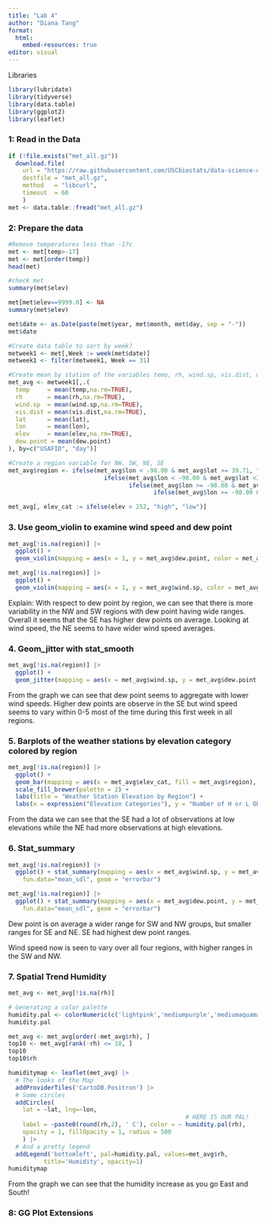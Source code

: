 ```yaml
---
title: "Lab 4"
author: "Diana Tang"
format: 
  html:
    embed-resources: true
editor: visual
---
```


Libraries

```r
library(lubridate)
library(tidyverse)
library(data.table)
library(ggplot2)
library(leaflet)
```

### 1: Read in the Data

```r
if (!file.exists("met_all.gz"))
  download.file(
    url = "https://raw.githubusercontent.com/USCbiostats/data-science-data/master/02_met/met_all.gz",
    destfile = "met_all.gz",
    method   = "libcurl",
    timeout  = 60
    )
met <- data.table::fread("met_all.gz")
```

### 2: Prepare the data

```r
#Remove temperatures less than -17c
met <- met[temp>-17]
met <- met[order(temp)]
head(met)
```

```r
#check met
summary(met$elev)
```

```r
met[met$elev==9999.0] <- NA
summary(met$elev)
```

```r
met$date <- as.Date(paste(met$year, met$month, met$day, sep = "-"))
met$date
```

```r
#Create data table to sort by week?
metweek1 <- met[,Week := week(met$date)]
metweek1 <- filter(metweek1, Week == 31)
```

```r
#Create mean by station of the variables temo, rh, wind.sp, vis.dist, dew.point, lat, lon and elev
met_avg <- metweek1[,.(
  temp     = mean(temp,na.rm=TRUE),
  rh       = mean(rh,na.rm=TRUE),
  wind.sp  = mean(wind.sp,na.rm=TRUE),
  vis.dist = mean(vis.dist,na.rm=TRUE),
  lat      = mean(lat),
  lon      = mean(lon), 
  elev     = mean(elev,na.rm=TRUE),
  dew.point = mean(dew.point)
), by=c("USAFID", "day")]
```

```r
#Create a region variable for NW, SW, NE, SE
met_avg$region <- ifelse(met_avg$lon < -98.00 & met_avg$lat >= 39.71, "NW",
                           ifelse(met_avg$lon < -98.00 & met_avg$lat <39.71, "SW",
                                  ifelse(met_avg$lon >= -98.00 & met_avg$lat >= 39.71, "NE",
                                         ifelse(met_avg$lon >= -98.00 & met_avg$lat < 39.71, "SE", NA))))
```

```r
met_avg[, elev_cat := ifelse(elev > 252, "high", "low")]
```

### 3. Use geom_violin to examine wind speed and dew point

```r
met_avg[!is.na(region)] |> 
  ggplot() + 
  geom_violin(mapping = aes(x = 1, y = met_avg$dew.point, color = met_avg$region)) + facet_wrap(~ region, nrow=1)
```

```r
met_avg[!is.na(region)] |> 
  ggplot() + 
  geom_violin(mapping = aes(x = 1, y = met_avg$wind.sp, color = met_avg$region)) + facet_wrap(~ region, nrow=1)
```

Explain: With respect to dew point by region, we can see that there is more variability in the NW and SW regions with dew point having wide ranges. Overall it seems that the SE has higher dew points on average. Looking at wind speed, the NE seems to have wider wind speed averages.

### 4. Geom_jitter with stat_smooth

```r
met_avg[!is.na(region)] |> 
  ggplot() + 
  geom_jitter(mapping = aes(x = met_avg$wind.sp, y = met_avg$dew.point, color = met_avg$region)) + stat_smooth(mapping = aes(x = wind.sp, y = dew.point))
```

From the graph we can see that dew point seems to aggregate with lower wind speeds. Higher dew points are observe in the SE but wind speed seems to vary within 0-5 most of the time during this first week in all regions.

### 5. **Barplots of the weather stations by elevation category colored by region**

```r
met_avg[!is.na(region)] |>
  ggplot() + 
  geom_bar(mapping = aes(x = met_avg$elev_cat, fill = met_avg$region), position = "dodge") + 
  scale_fill_brewer(palette = 2) +
  labs(title = "Weather Station Elevation by Region") + 
  labs(x = expression("Elevation Categories"), y = "Number of H or L Observations")
```

From the data we can see that the SE had a lot of observations at low elevations while the NE had more observations at high elevations.

### 6. Stat_summary

```r
met_avg[!is.na(region)] |>
  ggplot() + stat_summary(mapping = aes(x = met_avg$wind.sp, y = met_avg$region),
    fun.data="mean_sdl", geom = "errorbar") 

met_avg[!is.na(region)] |>
  ggplot() + stat_summary(mapping = aes(x = met_avg$dew.point, y = met_avg$region),
    fun.data="mean_sdl", geom = "errorbar")
```

Dew point is on average a wider range for SW and NW groups, but smaller ranges for SE and NE. SE had highest dew point ranges.

Wind speed now is seen to vary over all four regions, with higher ranges in the SW and NW.

### 7. Spatial Trend Humidity

```r
met_avg <- met_avg[!is.na(rh)]

# Generating a color palette
humidity.pal <- colorNumeric(c('lightpink','mediumpurple','mediumaquamarine'), domain=met_avg$rh)
humidity.pal
```

```r
met_avg <- met_avg[order(-met_avg$rh), ]
top10 <- met_avg[rank(-rh) <= 10, ]
top10
top10$rh
```

```r
humiditymap <- leaflet(met_avg) |> 
  # The looks of the Map
  addProviderTiles('CartoDB.Positron') |> 
  # Some circles
  addCircles(
    lat = ~lat, lng=~lon,
                                                  # HERE IS OUR PAL!
    label = ~paste0(round(rh,2), ' C'), color = ~ humidity.pal(rh),
    opacity = 1, fillOpacity = 1, radius = 500
    ) |>
  # And a pretty legend
  addLegend('bottomleft', pal=humidity.pal, values=met_avg$rh,
          title='Humidity', opacity=1)
humiditymap
```

From the graph we can see that the humidity increase as you go East and South!

### 8: GG Plot Extensions

```r
```
